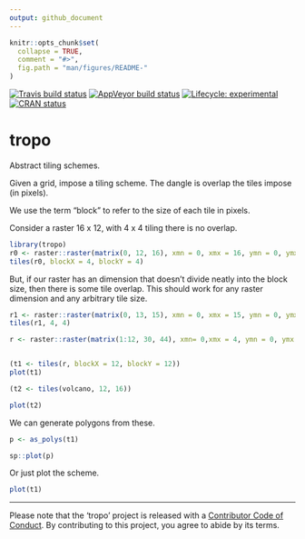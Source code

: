 ```yaml
---
output: github_document
---
```



<!-- README.md is generated from README.Rmd. Please edit that file -->

```r
knitr::opts_chunk$set(
  collapse = TRUE,
  comment = "#>",
  fig.path = "man/figures/README-"
)
```

<!-- badges: start -->
[![Travis build status](https://travis-ci.org/hypertidy/tropo.svg?branch=master)](https://travis-ci.org/hypertidy/tropo)
[![AppVeyor build status](https://ci.appveyor.com/api/projects/status/github/hypertidy/tropo?branch=master&svg=true)](https://ci.appveyor.com/project/hypertidy/tropo)
[![Lifecycle: experimental](https://img.shields.io/badge/lifecycle-experimental-orange.svg)](https://www.tidyverse.org/lifecycle/#experimental)
[![CRAN status](https://www.r-pkg.org/badges/version/tropo)](https://CRAN.R-project.org/package=tropo)
<!-- badges: end -->
  
# tropo

Abstract tiling schemes. 


Given a grid, impose a tiling scheme. The dangle is overlap the tiles impose (in pixels). 

We use the term "block" to refer to the size of each tile in pixels. 

Consider a raster 16 x 12, with 4 x 4 tiling there is no overlap. 

```r
library(tropo)
r0 <- raster::raster(matrix(0, 12, 16), xmn = 0, xmx = 16, ymn = 0, ymx = 12)
tiles(r0, blockX = 4, blockY = 4)

```

But, if our raster has an dimension that doesn't divide neatly into the block size, 
then there is some tile overlap. This should work for any raster dimension and any arbitrary tile size. 


```r
r1 <- raster::raster(matrix(0, 13, 15), xmn = 0, xmx = 15, ymn = 0, ymx = 13)
tiles(r1, 4, 4)

```


```r

r <- raster::raster(matrix(1:12, 30, 44), xmn= 0,xmx = 4, ymn = 0, ymx = 3)


(t1 <- tiles(r, blockX = 12, blockY = 12))
plot(t1)

(t2 <- tiles(volcano, 12, 16))

plot(t2)
```

We can generate polygons from these. 

```r
p <- as_polys(t1)

sp::plot(p)
```

Or just plot the scheme. 

```r
plot(t1)
```


---

Please note that the 'tropo' project is released with a
[Contributor Code of Conduct](https://github.com/hypertidy/tropo/blob/master/CODE_OF_CONDUCT.md).
By contributing to this project, you agree to abide by its terms.
